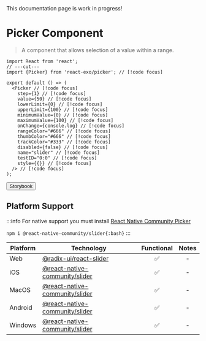 
<Callout type="warning">
  This documentation page is work in progress!
</Callout>

# Picker Component

> A component that allows selection of a value within a range.

<Picker
  step={1}
  value={50}
  onChange={console.log}
  lowerLimit={0}
  upperLimit={100}
  minimumValue={0}
  maximumValue={100}
  rangeColor="#666"
  thumbColor="#666"
  trackColor="#333"
  disabled={false}
  name="slider"
  testID="0:0"
  style={{}}
/>

```tsx twoslash
import React from 'react';
// ---cut---
import {Picker} from 'react-exo/picker'; // [!code focus]

export default () => (
  <Picker // [!code focus]
    step={1} // [!code focus]
    value={50} // [!code focus]
    lowerLimit={0} // [!code focus]
    upperLimit={100} // [!code focus]
    minimumValue={0} // [!code focus]
    maximumValue={100} // [!code focus]
    onChange={console.log} // [!code focus]
    rangeColor="#666" // [!code focus]
    thumbColor="#666" // [!code focus]
    trackColor="#333" // [!code focus]
    disabled={false} // [!code focus]
    name="slider" // [!code focus]
    testID="0:0" // [!code focus]
    style={{}} // [!code focus]
  /> // [!code focus]
);
```

<Button href="https://exo.fig.run/?path=/docs/primitives-slider">Storybook</Button>

## Platform Support

:::info
For native support you must install [React Native Community Picker](https://github.com/callstack/react-native-slider)

`npm i @react-native-community/slider{:bash}`
:::

| Platform | Technology | Functional | Notes |
| -------- | ---------- | :--------: | :---: |
| Web | [@radix-ui/react-slider](https://www.radix-ui.com/primitives/docs/components/slider) | ✅ | - |
| iOS | [@react-native-community/slider](https://github.com/callstack/react-native-slider) | ✅ | - |
| MacOS | [@react-native-community/slider](https://github.com/callstack/react-native-slider) | ✅ | - |
| Android | [@react-native-community/slider](https://github.com/callstack/react-native-slider) | ✅ | - |
| Windows | [@react-native-community/slider](https://github.com/callstack/react-native-slider) | ✅ | - |
